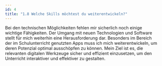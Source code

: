 ```yaml
---
id: 4
title: "1.8 Welche Skills möchtest du weiterentwickeln?"
---
```


Bei den technischen Möglichkeiten fehlen mir sicherlich noch einige wichtige Fähigkeiten. Der Umgang mit neuen Technologien und Software stellt für mich weiterhin eine Herausforderung dar. Besonders im Bereich der im Schulunterricht genutzten Apps muss ich mich weiterentwickeln, um deren Potenzial optimal ausschöpfen zu können. Mein Ziel ist es, die relevanten digitalen Werkzeuge sicher und effizient einzusetzen, um den Unterricht interaktiver und effektiver zu gestalten.